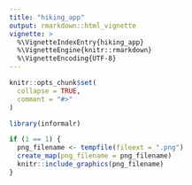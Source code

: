 ```yaml
---
title: "hiking_app"
output: rmarkdown::html_vignette
vignette: >
  %\VignetteIndexEntry{hiking_app}
  %\VignetteEngine{knitr::rmarkdown}
  %\VignetteEncoding{UTF-8}
---
```


```r
knitr::opts_chunk$set(
  collapse = TRUE,
  comment = "#>"
)
```

```r
library(informalr)
```


```r
if (1 == 1) {
  png_filename <- tempfile(fileext = ".png")
  create_map(png_filename = png_filename)
  knitr::include_graphics(png_filename)
}
```
